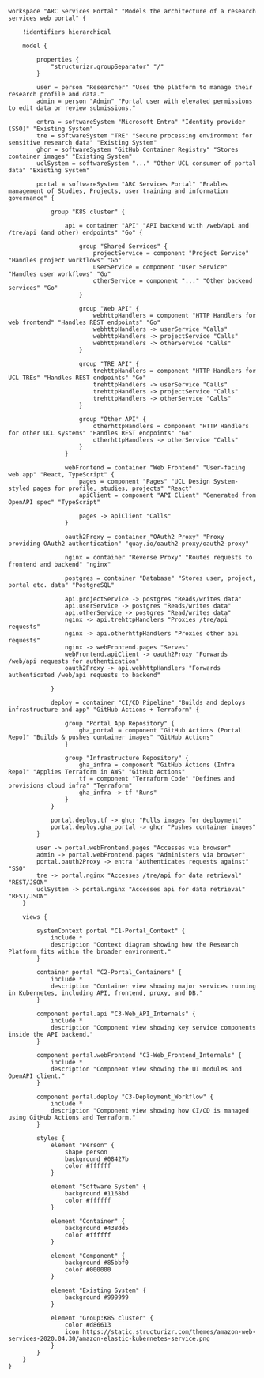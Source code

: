 ```.python
workspace "ARC Services Portal" "Models the architecture of a research services web portal" {

    !identifiers hierarchical

    model {

        properties {
            "structurizr.groupSeparator" "/"
        }

        user = person "Researcher" "Uses the platform to manage their research profile and data."
        admin = person "Admin" "Portal user with elevated permissions to edit data or review submissions."

        entra = softwareSystem "Microsoft Entra" "Identity provider (SSO)" "Existing System"
        tre = softwareSystem "TRE" "Secure processing environment for sensitive research data" "Existing System"
        ghcr = softwareSystem "GitHub Container Registry" "Stores container images" "Existing System"
        uclSystem = softwareSystem "..." "Other UCL consumer of portal data" "Existing System"

        portal = softwareSystem "ARC Services Portal" "Enables management of Studies, Projects, user training and information governance" {

            group "K8S cluster" {

                api = container "API" "API backend with /web/api and /tre/api (and other) endpoints" "Go" {

                    group "Shared Services" {
                        projectService = component "Project Service" "Handles project workflows" "Go"
                        userService = component "User Service" "Handles user workflows" "Go"
                        otherService = component "..." "Other backend services" "Go"
                    }

                    group "Web API" {
                        webhttpHandlers = component "HTTP Handlers for web frontend" "Handles REST endpoints" "Go"
                        webhttpHandlers -> userService "Calls"
                        webhttpHandlers -> projectService "Calls"
                        webhttpHandlers -> otherService "Calls"
                    }

                    group "TRE API" {
                        trehttpHandlers = component "HTTP Handlers for UCL TREs" "Handles REST endpoints" "Go"
                        trehttpHandlers -> userService "Calls"
                        trehttpHandlers -> projectService "Calls"
                        trehttpHandlers -> otherService "Calls"
                    }

                    group "Other API" {
                        otherhttpHandlers = component "HTTP Handlers for other UCL systems" "Handles REST endpoints" "Go"
                        otherhttpHandlers -> otherService "Calls"
                    }
                }

                webFrontend = container "Web Frontend" "User-facing web app" "React, TypeScript" {
                    pages = component "Pages" "UCL Design System-styled pages for profile, studies, projects" "React"
                    apiClient = component "API Client" "Generated from OpenAPI spec" "TypeScript"

                    pages -> apiClient "Calls"
                }

                oauth2Proxy = container "OAuth2 Proxy" "Proxy providing OAuth2 authentication" "quay.io/oauth2-proxy/oauth2-proxy"

                nginx = container "Reverse Proxy" "Routes requests to frontend and backend" "nginx"

                postgres = container "Database" "Stores user, project, portal etc. data" "PostgreSQL"

                api.projectService -> postgres "Reads/writes data"
                api.userService -> postgres "Reads/writes data"
                api.otherService -> postgres "Read/writes data"
                nginx -> api.trehttpHandlers "Proxies /tre/api requests"
                nginx -> api.otherhttpHandlers "Proxies other api requests"
                nginx -> webFrontend.pages "Serves"
                webFrontend.apiClient -> oauth2Proxy "Forwards /web/api requests for authentication"
                oauth2Proxy -> api.webhttpHandlers "Forwards authenticated /web/api requests to backend"

            }

            deploy = container "CI/CD Pipeline" "Builds and deploys infrastructure and app" "GitHub Actions + Terraform" {

                group "Portal App Repository" {
                    gha_portal = component "GitHub Actions (Portal Repo)" "Builds & pushes container images" "GitHub Actions"
                }

                group "Infrastructure Repository" {
                    gha_infra = component "GitHub Actions (Infra Repo)" "Applies Terraform in AWS" "GitHub Actions"
                    tf = component "Terraform Code" "Defines and provisions cloud infra" "Terraform"
                    gha_infra -> tf "Runs"
                }
            }

            portal.deploy.tf -> ghcr "Pulls images for deployment"
            portal.deploy.gha_portal -> ghcr "Pushes container images"
        }

        user -> portal.webFrontend.pages "Accesses via browser"
        admin -> portal.webFrontend.pages "Administers via browser"
        portal.oauth2Proxy -> entra "Authenticates requests against" "SSO"
        tre -> portal.nginx "Accesses /tre/api for data retrieval" "REST/JSON"
        uclSystem -> portal.nginx "Accesses api for data retrieval" "REST/JSON"
    }

    views {

        systemContext portal "C1-Portal_Context" {
            include *
            description "Context diagram showing how the Research Platform fits within the broader environment."
        }

        container portal "C2-Portal_Containers" {
            include *
            description "Container view showing major services running in Kubernetes, including API, frontend, proxy, and DB."
        }

        component portal.api "C3-Web_API_Internals" {
            include *
            description "Component view showing key service components inside the API backend."
        }

        component portal.webFrontend "C3-Web_Frontend_Internals" {
            include *
            description "Component view showing the UI modules and OpenAPI client."
        }

        component portal.deploy "C3-Deployment_Workflow" {
            include *
            description "Component view showing how CI/CD is managed using GitHub Actions and Terraform."
        }

        styles {
            element "Person" {
                shape person
                background #08427b
                color #ffffff
            }

            element "Software System" {
                background #1168bd
                color #ffffff
            }

            element "Container" {
                background #438dd5
                color #ffffff
            }

            element "Component" {
                background #85bbf0
                color #000000
            }

            element "Existing System" {
                background #999999
            }

            element "Group:K8S cluster" {
                color #d86613
                icon https://static.structurizr.com/themes/amazon-web-services-2020.04.30/amazon-elastic-kubernetes-service.png
            }
        }
    }
}
```